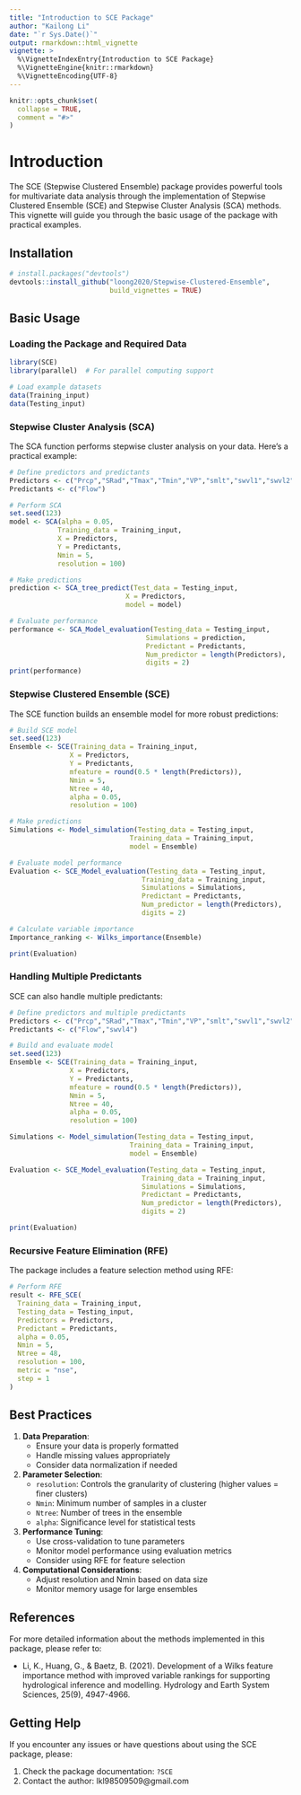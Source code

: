 ---
title: "Introduction to SCE Package"
author: "Kailong Li"
date: "`r Sys.Date()`"
output: rmarkdown::html_vignette
vignette: >
  %\VignetteIndexEntry{Introduction to SCE Package}
  %\VignetteEngine{knitr::rmarkdown}
  %\VignetteEncoding{UTF-8}
---

```{r setup, include = FALSE}
knitr::opts_chunk$set(
  collapse = TRUE,
  comment = "#>"
)
```

# Introduction

The SCE (Stepwise Clustered Ensemble) package provides powerful tools for multivariate data analysis through the implementation of Stepwise Clustered Ensemble (SCE) and Stepwise Cluster Analysis (SCA) methods. This vignette will guide you through the basic usage of the package with practical examples.

## Installation

```{r install, eval = FALSE}
# install.packages("devtools")
devtools::install_github("loong2020/Stepwise-Clustered-Ensemble", 
                         build_vignettes = TRUE)
```

## Basic Usage

### Loading the Package and Required Data

```{r load}
library(SCE)
library(parallel)  # For parallel computing support

# Load example datasets
data(Training_input)
data(Testing_input)
```

### Stepwise Cluster Analysis (SCA)

The SCA function performs stepwise cluster analysis on your data. Here's a practical example:

```{r sca_example}
# Define predictors and predictants
Predictors <- c("Prcp","SRad","Tmax","Tmin","VP","smlt","swvl1","swvl2","swvl3","swvl4")
Predictants <- c("Flow")

# Perform SCA
set.seed(123)
model <- SCA(alpha = 0.05, 
            Training_data = Training_input, 
            X = Predictors, 
            Y = Predictants, 
            Nmin = 5, 
            resolution = 100)

# Make predictions
prediction <- SCA_tree_predict(Test_data = Testing_input,
                             X = Predictors,
                             model = model)

# Evaluate performance
performance <- SCA_Model_evaluation(Testing_data = Testing_input,
                                  Simulations = prediction,
                                  Predictant = Predictants,
                                  Num_predictor = length(Predictors),
                                  digits = 2)
print(performance)
```

### Stepwise Clustered Ensemble (SCE)

The SCE function builds an ensemble model for more robust predictions:

```{r sce_example}
# Build SCE model
set.seed(123)
Ensemble <- SCE(Training_data = Training_input,
               X = Predictors,
               Y = Predictants,
               mfeature = round(0.5 * length(Predictors)),
               Nmin = 5,
               Ntree = 40,
               alpha = 0.05,
               resolution = 100)

# Make predictions
Simulations <- Model_simulation(Testing_data = Testing_input,
                              Training_data = Training_input,
                              model = Ensemble)

# Evaluate model performance
Evaluation <- SCE_Model_evaluation(Testing_data = Testing_input,
                                 Training_data = Training_input,
                                 Simulations = Simulations,
                                 Predictant = Predictants,
                                 Num_predictor = length(Predictors),
                                 digits = 2)

# Calculate variable importance
Importance_ranking <- Wilks_importance(Ensemble)

print(Evaluation)
```

### Handling Multiple Predictants

SCE can also handle multiple predictants:

```{r multiple_predictants}
# Define predictors and multiple predictants
Predictors <- c("Prcp","SRad","Tmax","Tmin","VP","smlt","swvl1","swvl2","swvl3")
Predictants <- c("Flow","swvl4")

# Build and evaluate model
set.seed(123)
Ensemble <- SCE(Training_data = Training_input,
               X = Predictors,
               Y = Predictants,
               mfeature = round(0.5 * length(Predictors)),
               Nmin = 5,
               Ntree = 40,
               alpha = 0.05,
               resolution = 100)

Simulations <- Model_simulation(Testing_data = Testing_input,
                              Training_data = Training_input,
                              model = Ensemble)

Evaluation <- SCE_Model_evaluation(Testing_data = Testing_input,
                                 Training_data = Training_input,
                                 Simulations = Simulations,
                                 Predictant = Predictants,
                                 Num_predictor = length(Predictors),
                                 digits = 2)

print(Evaluation)
```

### Recursive Feature Elimination (RFE)

The package includes a feature selection method using RFE:

```{r rfe_example}
# Perform RFE
result <- RFE_SCE(
  Training_data = Training_input,
  Testing_data = Testing_input,
  Predictors = Predictors,
  Predictant = Predictants,
  alpha = 0.05,
  Nmin = 5,
  Ntree = 48,
  resolution = 100,
  metric = "nse",
  step = 1
)
```

## Best Practices

1. **Data Preparation**:
   - Ensure your data is properly formatted
   - Handle missing values appropriately
   - Consider data normalization if needed

2. **Parameter Selection**:
   - `resolution`: Controls the granularity of clustering (higher values = finer clusters)
   - `Nmin`: Minimum number of samples in a cluster
   - `Ntree`: Number of trees in the ensemble
   - `alpha`: Significance level for statistical tests

3. **Performance Tuning**:
   - Use cross-validation to tune parameters
   - Monitor model performance using evaluation metrics
   - Consider using RFE for feature selection

4. **Computational Considerations**:
   - Adjust resolution and Nmin based on data size
   - Monitor memory usage for large ensembles

## References

For more detailed information about the methods implemented in this package, please refer to:

- Li, K., Huang, G., & Baetz, B. (2021). Development of a Wilks feature importance method with improved variable rankings for supporting hydrological inference and modelling. Hydrology and Earth System Sciences, 25(9), 4947-4966.

## Getting Help

If you encounter any issues or have questions about using the SCE package, please:

1. Check the package documentation: `?SCE`
3. Contact the author: lkl98509509@gmail.com 
